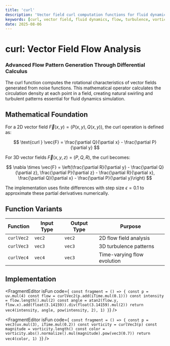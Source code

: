 ```yaml
---
title: 'curl'
description: 'Vector field curl computation functions for fluid dynamics and noise-based flow patterns'
keywords: [curl, vector field, fluid dynamics, flow, turbulence, vorticity]
date: 2025-08-06
---
```



# curl: Vector Field Flow Analysis

### Advanced Flow Pattern Generation Through Differential Calculus

The curl function computes the rotational characteristics of vector fields generated from noise functions. This mathematical operator calculates the circulation density at each point in a field, creating natural swirling and turbulent patterns essential for fluid dynamics simulation.

## Mathematical Foundation

For a 2D vector field $\vec{F}(x,y) = (P(x,y), Q(x,y))$, the curl operation is defined as:

$$
\text{curl } \vec{F} = \frac{\partial Q}{\partial x} - \frac{\partial P}{\partial y}
$$

For 3D vector fields $\vec{F}(x,y,z) = (P, Q, R)$, the curl becomes:

$$
\nabla \times \vec{F} = \left(\frac{\partial R}{\partial y} - \frac{\partial Q}{\partial z}, \frac{\partial P}{\partial z} - \frac{\partial R}{\partial x}, \frac{\partial Q}{\partial x} - \frac{\partial P}{\partial y}\right)
$$

The implementation uses finite differences with step size $\epsilon = 0.1$ to approximate these partial derivatives numerically.

## Function Variants

| Function | Input Type | Output Type | Purpose |
|----------|------------|-------------|---------|
| `curlVec2` | `vec2` | `vec2` | 2D flow field analysis |
| `curlVec3` | `vec3` | `vec3` | 3D turbulence patterns |
| `curlVec4` | `vec4` | `vec3` | Time-varying flow evolution |

## Implementation

<FragmentEditor
  isFun
  code={`
const fragment = () => {
  const p = uv.mul(4)
  const flow = curlVec2(p.add(iTime.mul(0.1)))
  const intensity = flow.length().mul(2)
  const angle = atan2(flow.y, flow.x).add(float(3.14159)).div(float(3.14159).mul(2))
  return vec4(intensity, angle, pow(intensity, 2), 1)
}`}
/>

<FragmentEditor
  isFun
  code={`
const fragment = () => {
  const p = vec3(uv.mul(3), iTime.mul(0.2))
  const vorticity = curlVec3(p)
  const magnitude = vorticity.length()
  const color = vorticity.abs().normalize().mul(magnitude).pow(vec3(0.7))
  return vec4(color, 1)
}`}
/>